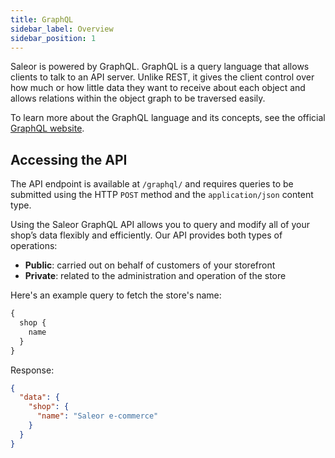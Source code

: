 ```yaml
---
title: GraphQL
sidebar_label: Overview
sidebar_position: 1
---
```


Saleor is powered by GraphQL. GraphQL is a query language that allows clients to talk to an API server. Unlike REST, it gives the client control over how much or how little data they want to receive about each object and allows relations within the object graph to be traversed easily.

To learn more about the GraphQL language and its concepts, see the official [GraphQL website](https://graphql.org/).

## Accessing the API

The API endpoint is available at `/graphql/` and requires queries to be submitted using the HTTP `POST` method and the `application/json` content type.

Using the Saleor GraphQL API allows you to query and modify all of your shop’s data flexibly and efficiently. Our API provides both types of operations:

- **Public**: carried out on behalf of customers of your storefront
- **Private**: related to the administration and operation of the store

Here's an example query to fetch the store's name:

```graphql
{
  shop {
    name
  }
}
```

Response:

```json
{
  "data": {
    "shop": {
      "name": "Saleor e-commerce"
    }
  }
}
```

